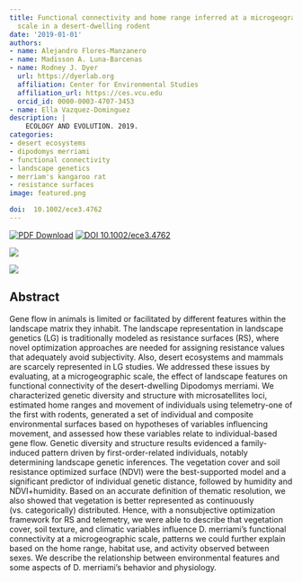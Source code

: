 ```yaml
---
title: Functional connectivity and home range inferred at a microgeographic landscape genetics
  scale in a desert-dwelling rodent
date: '2019-01-01'
authors:
- name: Alejandro Flores-Manzanero
- name: Madisson A. Luna-Barcenas
- name: Rodney J. Dyer
  url: https://dyerlab.org
  affiliation: Center for Environmental Studies
  affiliation_url: https://ces.vcu.edu
  orcid_id: 0000-0003-4707-3453
- name: Ella Vazquez-Dominguez
description: |
    ECOLOGY AND EVOLUTION. 2019.  
categories: 
- desert ecosystems
- dipodomys merriami
- functional connectivity
- landscape genetics
- merriam's kangaroo rat
- resistance surfaces
image: featured.png

doi:  10.1002/ece3.4762
---
```


 [![PDF Download](https://img.shields.io/badge/PDF-21B02C.svg)](https://drive.google.com/open?id=1bLlyq2QLlLoJnZQhP9FL8cHCEVoVgH3) [![ DOI 10.1002/ece3.4762](https://img.shields.io/badge/DOI-474747.svg)](https://doi.org/10.1002/ece3.4762)

![](featured.jpg)

![](fig-1.jpg)

## Abstract

Gene flow in animals is limited or facilitated by different features within the landscape matrix they inhabit. The landscape representation in landscape genetics (LG) is traditionally modeled as resistance surfaces (RS), where novel optimization approaches are needed for assigning resistance values that adequately avoid subjectivity. Also, desert ecosystems and mammals are scarcely represented in LG studies. We addressed these issues by evaluating, at a microgeographic scale, the effect of landscape features on functional connectivity of the desert-dwelling Dipodomys merriami. We characterized genetic diversity and structure with microsatellites loci, estimated home ranges and movement of individuals using telemetry-one of the first with rodents, generated a set of individual and composite environmental surfaces based on hypotheses of variables influencing movement, and assessed how these variables relate to individual-based gene flow. Genetic diversity and structure results evidenced a family-induced pattern driven by first-order-related individuals, notably determining landscape genetic inferences. The vegetation cover and soil resistance optimized surface (NDVI) were the best-supported model and a significant predictor of individual genetic distance, followed by humidity and NDVI+humidity. Based on an accurate definition of thematic resolution, we also showed that vegetation is better represented as continuously (vs. categorically) distributed. Hence, with a nonsubjective optimization framework for RS and telemetry, we were able to describe that vegetation cover, soil texture, and climatic variables influence D. merriami's functional connectivity at a microgeographic scale, patterns we could further explain based on the home range, habitat use, and activity observed between sexes. We describe the relationship between environmental features and some aspects of D. merriami's behavior and physiology.
